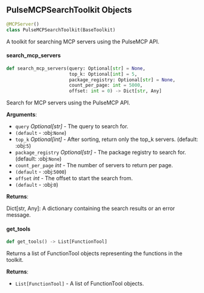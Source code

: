 <a id="camel.toolkits.pulse_mcp_search_toolkit"></a>

<a id="camel.toolkits.pulse_mcp_search_toolkit.PulseMCPSearchToolkit"></a>

## PulseMCPSearchToolkit Objects

```python
@MCPServer()
class PulseMCPSearchToolkit(BaseToolkit)
```

A toolkit for searching MCP servers using the PulseMCP API.

<a id="camel.toolkits.pulse_mcp_search_toolkit.PulseMCPSearchToolkit.search_mcp_servers"></a>

#### search\_mcp\_servers

```python
def search_mcp_servers(query: Optional[str] = None,
                       top_k: Optional[int] = 5,
                       package_registry: Optional[str] = None,
                       count_per_page: int = 5000,
                       offset: int = 0) -> Dict[str, Any]
```

Search for MCP servers using the PulseMCP API.

**Arguments**:

- `query` _Optional[str]_ - The query to search for.
- `(default` - :obj:`None`)
- `top_k` _Optional[int]_ - After sorting, return only the top_k
  servers. (default: :obj:`5`)
- `package_registry` _Optional[str]_ - The package registry to search
  for. (default: :obj:`None`)
- `count_per_page` _int_ - The number of servers to return per page.
- `(default` - :obj:`5000`)
- `offset` _int_ - The offset to start the search from.
- `(default` - :obj:`0`)
  

**Returns**:

  Dict[str, Any]: A dictionary containing the search results or
  an error message.

<a id="camel.toolkits.pulse_mcp_search_toolkit.PulseMCPSearchToolkit.get_tools"></a>

#### get\_tools

```python
def get_tools() -> List[FunctionTool]
```

Returns a list of FunctionTool objects representing the
functions in the toolkit.

**Returns**:

- `List[FunctionTool]` - A list of FunctionTool objects.

